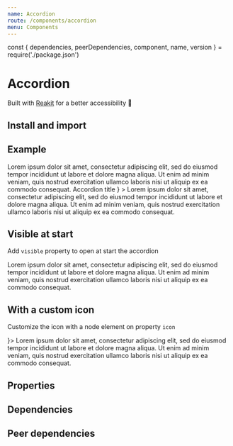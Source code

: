```yaml
---
name: Accordion
route: /components/accordion
menu: Components
---
```


const { dependencies, peerDependencies, component, name, version } = require('./package.json')

# Accordion

<TagVersion version={version} name={name} />

Built with [Reakit](https://reakit.io/docs/disclosure/) for a better accessibility 🌈

## Install and import

<Usage component={component} name={name} peerDependencies={peerDependencies} />

## Example

<Playground>
  <Accordion title="Accordion title">
    Lorem ipsum dolor sit amet, consectetur adipiscing elit, sed do eiusmod tempor incididunt ut
    labore et dolore magna aliqua. Ut enim ad minim veniam, quis nostrud exercitation ullamco
    laboris nisi ut aliquip ex ea commodo consequat.
  </Accordion>
  <Accordion
    title={
      <Box display="flex" alignItems="center">
        <Avatar name="accordion" mr="sm" />
        <Text as="h3" m="0" fontWeight="bold">
          Accordion title
        </Text>
      </Box>
    }
  >
    Lorem ipsum dolor sit amet, consectetur adipiscing elit, sed do eiusmod tempor incididunt ut
    labore et dolore magna aliqua. Ut enim ad minim veniam, quis nostrud exercitation ullamco
    laboris nisi ut aliquip ex ea commodo consequat.
  </Accordion>
</Playground>

## Visible at start

Add `visible` property to open at start the accordion

<Playground>
  <Accordion title="Accordion title" visible>
    Lorem ipsum dolor sit amet, consectetur adipiscing elit, sed do eiusmod tempor incididunt ut
    labore et dolore magna aliqua. Ut enim ad minim veniam, quis nostrud exercitation ullamco
    laboris nisi ut aliquip ex ea commodo consequat.
  </Accordion>
</Playground>

## With a custom icon

Customize the icon with a node element on property `icon`

<Playground>
  <Accordion title="Accordion title" icon={<PlayIcon />}>
    Lorem ipsum dolor sit amet, consectetur adipiscing elit, sed do eiusmod tempor incididunt ut
    labore et dolore magna aliqua. Ut enim ad minim veniam, quis nostrud exercitation ullamco
    laboris nisi ut aliquip ex ea commodo consequat.
  </Accordion>
</Playground>

## Properties

<Props of={Accordion} />

## Dependencies

<Dependencies dependencies={dependencies} />

## Peer dependencies

<Dependencies dependencies={peerDependencies} />
